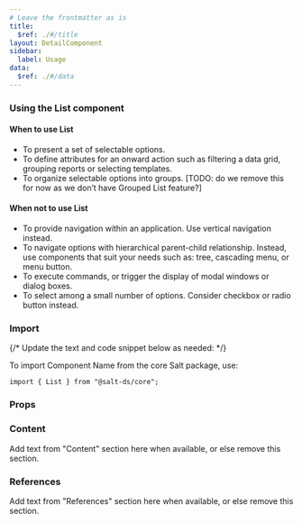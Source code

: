 ```yaml
---
# Leave the frontmatter as is
title:
  $ref: ./#/title
layout: DetailComponent
sidebar:
  label: Usage
data:
  $ref: ./#/data
---
```


### Using the List component

#### When to use List

- To present a set of selectable options.
- To define attributes for an onward action such as filtering a data grid, grouping reports or selecting templates.
- To organize selectable options into groups. [TODO: do we remove this for now as we don’t have Grouped List feature?]

#### When not to use List

- To provide navigation within an application. Use vertical navigation instead.
- To navigate options with hierarchical parent-child relationship. Instead, use components that suit your needs such as: tree, cascading menu, or menu button.
- To execute commands, or trigger the display of modal windows or dialog boxes.
- To select among a small number of options. Consider checkbox or radio button instead.

### Import

{/* Update the text and code snippet below as needed: */}

To import Component Name from the core Salt package, use:

```
import { List } from "@salt-ds/core";
```

### Props

<PropsTable packageName="lab" componentName="List" />

### Content

Add text from "Content" section here when available, or else remove this
section.

### References

Add text from "References" section here when available, or else remove this
section.
